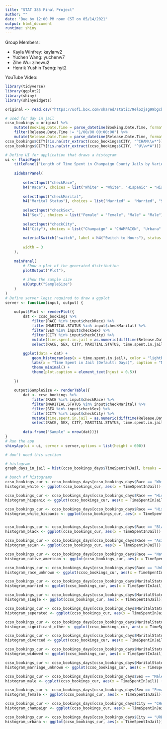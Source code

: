 ```yaml
---
title: "STAT 385 Final Project"
author: ""
date: "Due by 12:00 PM noon CST on 05/14/2021"
output: html_document
runtime: shiny
---
```

Group Members:

- Kayla Winfrey: kaylarw2
- Yuchen Wang: yuchenw7
- Zihe Wu: zihewu2
- Henrik Yushin Tseng: hyt2

YouTube Video: 

```r
library(tidyverse)
library(ggplot2)
library(shiny)
library(shinyWidgets)

original <- read.csv("https://uofi.box.com/shared/static/9elozjsg99bgcb7gb546wlfr3r2gc9b7.csv")

# used for day in jail
ccso_bookings = original %>% 
    mutate(Booking.Date.Time = parse_datetime(Booking.Date.Time, format = "%m/%d/%y %H:%M:%S")) %>% 
    filter(Release.Date.Time != "1/00/00 00:00:00") %>%
    mutate(Release.Date.Time = parse_datetime(Release.Date.Time, format = "%m/%d/%y %H:%M:%S"))
ccso_bookings$CITY[!is.na(str_extract(ccso_bookings$CITY, "^CHAM\\w*"))] = "CHAMPAIGN"
ccso_bookings$CITY[!is.na(str_extract(ccso_bookings$CITY, "^U\\w*A"))] = "URBANA"
```

```r
# Define UI for application that draws a histogram
ui <- fluidPage(
    titlePanel("Length of Time Spent in Champaign County Jails by Various Demographics"),
    
    sidebarPanel(
        
        selectInput("checkRace", 
        h4("Race"), choices = list("White" = "White", "Hispanic" = "Hispanic", "White (Hispanic)" = "White (Hispanic)", "Black" = "Black", "Asian/Pacific Islander" = "Asian/Pacific Islander", "Native American" = "Native American", "Unknown" = "Unknown"), selected = "White"),
        
        selectInput("checkMarital", 
        h4("Marital Status"), choices = list("Married" =  "Married", "Single" = "Single", "Seperated" = "Separated", "Significant Other" = "Significant Other", "Divorced" = "Divorced", "Widowed" = "Widowed", "Unknown" = "Unknown"), selected = "Married"),
        
        selectInput("checkSex", 
        h4("Sex"), choices = list("Female" = "Female", "Male" = "Male"), selected = "Female"),
        
        selectInput("checkCity", 
        h4("City"), choices = list("Champaign" = "CHAMPAIGN", "Urbana" = "URBANA")),
        
        materialSwitch("switch", label = h4("Switch to Hours"), status = "info"),
        
        width = 3
    ),
    
    mainPanel( 
        # Show a plot of the generated distribution
        plotOutput("Plot"),
        
        # Show the sample size 
        uiOutput("SampleSize")
    )
)
# Define server logic required to draw a ggplot
server <- function(input, output) {
    
    output$Plot <- renderPlot({
        dat <- ccso_bookings %>% 
            filter(RACE %in% input$checkRace) %>%
            filter(MARITIAL.STATUS %in% input$checkMarital) %>%
            filter(SEX %in% input$checkSex) %>%
            filter(CITY %in% input$checkCity) %>%
            mutate(time.spent.in.jail = as.numeric(difftime(Release.Date.Time, Booking.Date.Time, units = ifelse(input$switch, "hours", "days")))) %>%
            select(RACE, SEX, CITY, MARITIAL.STATUS, time.spent.in.jail)
        
        ggplot(data = dat) +
            geom_histogram(aes(x = time.spent.in.jail), color = "lightblue", fill = "lightblue", binwidth = 25) +
            labs(x = "Time Spent in Jail (Default: Days)", caption = "Note: the default time spent in jail is in days but the switch on the left can alter the unit into hours") + 
            theme_minimal() +
            theme(plot.caption = element_text(hjust = 0.5))
        
    })
    
    output$SampleSize <- renderTable({
        dat <- ccso_bookings %>% 
            filter(RACE %in% input$checkRace) %>%
            filter(MARITIAL.STATUS %in% input$checkMarital) %>%
            filter(SEX %in% input$checkSex) %>%
            filter(CITY %in% input$checkCity) %>%
            mutate(time.spent.in.jail = as.numeric(difftime(Release.Date.Time, Booking.Date.Time, units = ifelse(input$switch, "hours", "days")))) %>%
            select(RACE, SEX, CITY, MARITIAL.STATUS, time.spent.in.jail)
        
        data.frame("Sample" = nrow(dat))})
}
# Run the app
shinyApp(ui = ui, server = server,options = list(height = 600))
```

```r
# don't need this section

# histogram
graph_days_in_jail = hist(ccso_bookings_days$TimeSpentInJail, breaks = 80, xlim = c(0,300), col = "blue", main = "Days Spend in Jail", xlab = "Days", ylab = "Number of People")

# bunch of histograms
ccso_bookings_cur <- ccso_bookings_days[ccso_bookings_days$Race == "White",]
histogram_white <- ggplot(ccso_bookings_cur, aes(x = TimeSpentInJail)) + geom_histogram(bins = 40) + xlim(0, 300) + ylim(0, 10000) + xlab("days in jail")

ccso_bookings_cur <- ccso_bookings_days[ccso_bookings_days$Race == "Hispanic",]
histogram_hispanic <- ggplot(ccso_bookings_cur, aes(x = TimeSpentInJail)) + geom_histogram(bins = 40) + xlim(0, 300) + ylim(0, 10000) + xlab("days in jail")

ccso_bookings_cur <- ccso_bookings_days[ccso_bookings_days$Race == "Hispanic" | ccso_bookings_days$Race == "White",]
histogram_white_hispanic <- ggplot(ccso_bookings_cur, aes(x = TimeSpentInJail)) + geom_histogram(bins = 40) + xlim(0, 300) + ylim(0, 10000) + xlab("days in jail")


ccso_bookings_cur <- ccso_bookings_days[ccso_bookings_days$Race == "Black",]
histogram_black <- ggplot(ccso_bookings_cur, aes(x = TimeSpentInJail)) + geom_histogram(bins = 40) + xlim(0, 300) + ylim(0, 10000) + xlab("days in jail")

ccso_bookings_cur <- ccso_bookings_days[ccso_bookings_days$Race == "Asian/Pacific Islander",]
histogram_asian <- ggplot(ccso_bookings_cur, aes(x = TimeSpentInJail)) + geom_histogram(bins = 40) + xlim(0, 300) + ylim(0, 100) + xlab("days in jail")

ccso_bookings_cur <- ccso_bookings_days[ccso_bookings_days$Race == "Native American",]
histogram_native_american <- ggplot(ccso_bookings_cur, aes(x = TimeSpentInJail)) + geom_histogram(bins = 40) + xlim(0, 300) + ylim(0, 100) + xlab("days in jail")

ccso_bookings_cur <- ccso_bookings_days[ccso_bookings_days$Race == "Unknown",]
histogram_race_unknown <- ggplot(ccso_bookings_cur, aes(x = TimeSpentInJail)) + geom_histogram(bins = 40) + xlim(0, 300) + ylim(0, 100) + xlab("days in jail")

ccso_bookings_cur <- ccso_bookings_days[ccso_bookings_days$MaritalStatus == "Married",]
histogram_married <- ggplot(ccso_bookings_cur, aes(x = TimeSpentInJail)) + geom_histogram(bins = 40) + xlim(0, 300) + ylim(0, 10000) + xlab("days in jail")

ccso_bookings_cur <- ccso_bookings_days[ccso_bookings_days$MaritalStatus == "Single",]
histogram_single <- ggplot(ccso_bookings_cur, aes(x = TimeSpentInJail)) + geom_histogram(bins = 40) + xlim(0, 300) + ylim(0, 10000) + xlab("days in jail")

ccso_bookings_cur <- ccso_bookings_days[ccso_bookings_days$MaritalStatus == "Seperated",]
histogram_seperated <- ggplot(ccso_bookings_cur, aes(x = TimeSpentInJail)) + geom_histogram(bins = 40) + xlim(0, 300) + ylim(0, 100) + xlab("days in jail")

ccso_bookings_cur <- ccso_bookings_days[ccso_bookings_days$MaritalStatus == "Significant Other",]
histogram_significant_other <- ggplot(ccso_bookings_cur, aes(x = TimeSpentInJail)) + geom_histogram(bins = 40) + xlim(0, 300) + ylim(0, 100) + xlab("days in jail")

ccso_bookings_cur <- ccso_bookings_days[ccso_bookings_days$MaritalStatus == "Divorced",]
histogram_divorced <- ggplot(ccso_bookings_cur, aes(x = TimeSpentInJail)) + geom_histogram(bins = 40) + xlim(0, 300) + ylim(0, 1000) + xlab("days in jail")

ccso_bookings_cur <- ccso_bookings_days[ccso_bookings_days$MaritalStatus == "Widowed",]
histogram_widowed <- ggplot(ccso_bookings_cur, aes(x = TimeSpentInJail)) + geom_histogram(bins = 40) + xlim(0, 300) + ylim(0, 100) + xlab("days in jail")

ccso_bookings_cur <- ccso_bookings_days[ccso_bookings_days$MaritalStatus == "Unknown",]
histogram_marriage_unknown <- ggplot(ccso_bookings_cur, aes(x = TimeSpentInJail)) + geom_histogram(bins = 40) + xlim(0, 300) + ylim(0, 100) + xlab("days in jail")

ccso_bookings_cur <- ccso_bookings_days[ccso_bookings_days$Sex == "Male",]
histogram_male <- ggplot(ccso_bookings_cur, aes(x = TimeSpentInJail)) + geom_histogram(bins = 40) + xlim(0, 300) + ylim(0, 10000) + xlab("days in jail")

ccso_bookings_cur <- ccso_bookings_days[ccso_bookings_days$Sex == "Female",]
histogram_female <- ggplot(ccso_bookings_cur, aes(x = TimeSpentInJail)) + geom_histogram(bins = 40) + xlim(0, 300) + ylim(0, 1000) + xlab("days in jail")

ccso_bookings_cur <- ccso_bookings_days[ccso_bookings_days$City == "CHAMPAIGN",]
histogram_champaign <- ggplot(ccso_bookings_cur, aes(x = TimeSpentInJail)) + geom_histogram(bins = 40) + xlim(0, 300) + ylim(0, 10000) + xlab("days in jail")

ccso_bookings_cur <- ccso_bookings_days[ccso_bookings_days$City == "URBANA",]
histogram_urbana <- ggplot(ccso_bookings_cur, aes(x = TimeSpentInJail)) + geom_histogram(bins = 40) + xlim(0, 300) + ylim(0, 10000) + xlab("days in jail")

```
